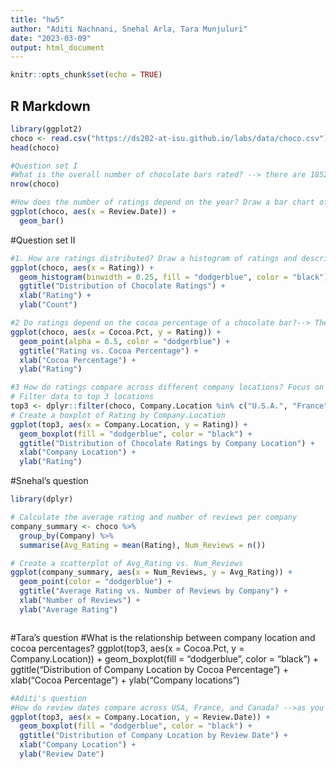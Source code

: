 ```yaml
---
title: "hw5"
author: "Aditi Nachnani, Snehal Arla, Tara Munjuluri"
date: "2023-03-09"
output: html_document
---
```


```r
knitr::opts_chunk$set(echo = TRUE)
```

## R Markdown
```r
library(ggplot2)
choco <- read.csv("https://ds202-at-isu.github.io/labs/data/choco.csv")
head(choco)
```

```r
#Question set I
#What is the overall number of chocolate bars rated? --> there are 1852 chocolate bars rated.
nrow(choco)
```

```r
#How does the number of ratings depend on the year? Draw a bar chart of the number of reports.-->as the years increase, the count does too except around 2016 and 2017
ggplot(choco, aes(x = Review.Date)) +
  geom_bar()
```
#Question set II

```r
#1. How are ratings distributed? Draw a histogram of ratings and describe it. Don’t forget to mention outliers, if there are any.--> As you can see from the graph below, most are rated between 3 to 4. The data seems to be a little skewed to the left. The outliers are the ones that lie outside most of the other values which I think are 1 and 5.
ggplot(choco, aes(x = Rating)) +
  geom_histogram(binwidth = 0.25, fill = "dodgerblue", color = "black") +
  ggtitle("Distribution of Chocolate Ratings") +
  xlab("Rating") +
  ylab("Count")
```

```r
#2 Do ratings depend on the cocoa percentage of a chocolate bar?--> The data is too scattered and has no pattern so no, ratings do not depend on the cocoa percentage of a chocolate bar
ggplot(choco, aes(x = Cocoa.Pct, y = Rating)) +
  geom_point(alpha = 0.5, color = "dodgerblue") +
  ggtitle("Rating vs. Cocoa Percentage") +
  xlab("Cocoa Percentage") +
  ylab("Rating") 
```

```r

#3 How do ratings compare across different company locations? Focus on the three locations with the most ratings: -->according to the graph, all three locations have the same median but Canada has more points in the upper quartile. France and the US both have outliers.
# Filter data to top 3 locations
top3 <- dplyr::filter(choco, Company.Location %in% c("U.S.A.", "France", "Canada"))
# Create a boxplot of Rating by Company.Location
ggplot(top3, aes(x = Company.Location, y = Rating)) +
  geom_boxplot(fill = "dodgerblue", color = "black") +
  ggtitle("Distribution of Chocolate Ratings by Company Location") +
  xlab("Company Location") +
  ylab("Rating")
```


#Snehal's question
```r
library(dplyr)

# Calculate the average rating and number of reviews per company
company_summary <- choco %>%
  group_by(Company) %>%
  summarise(Avg_Rating = mean(Rating), Num_Reviews = n())

# Create a scatterplot of Avg_Rating vs. Num_Reviews
ggplot(company_summary, aes(x = Num_Reviews, y = Avg_Rating)) +
  geom_point(color = "dodgerblue") +
  ggtitle("Average Rating vs. Number of Reviews by Company") +
  xlab("Number of Reviews") +
  ylab("Average Rating") 



```

#Tara's question
#What is the relationship between company location and cocoa percentages?
ggplot(top3, aes(x = Cocoa.Pct, y = Company.Location)) +
  geom_boxplot(fill = "dodgerblue", color = "black") +
  ggtitle("Distribution of Company Location by Cocoa Percentage") +
  xlab("Cocoa Percentage") +
  ylab("Company locations")


```r
#Aditi's question
#How do review dates compare across USA, France, and Canada? -->as you can see, Canada and the USA have the same median and France has the most review dates than the other two. 
ggplot(top3, aes(x = Company.Location, y = Review.Date)) +
  geom_boxplot(fill = "dodgerblue", color = "black") +
  ggtitle("Distribution of Company Location by Review Date") +
  xlab("Company Location") +
  ylab("Review Date")
```


